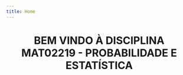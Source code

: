 ```yaml
---
title: Home
---
```



<h1 align="center">
  BEM VINDO À DISCIPLINA MAT02219 - PROBABILIDADE E ESTATÍSTICA
</h1>

